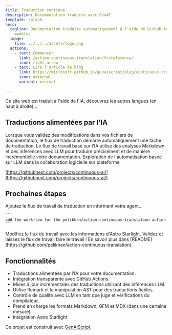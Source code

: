 ```yaml
---
title: Traduction continue
description: Documentation traduite avec GenAI
template: splash
hero:
  tagline: Documentation traduite automatiquement à l'aide de GitHub Actions et de
    modèles
  image:
    file: ../../../assets/logo.png
  actions:
    - text: Commencer
      link: /action-continuous-translation/fr/reference/
      icon: right-arrow
    - text: Lire l'article de blog
      link: https://microsoft.github.io/genaiscript/blog/continuous-translations/
      icon: external
      variant: minimal

---
```



Ce site web est traduit à l'aide de l'IA, découvrez les autres langues (en haut à droite)...

## Traductions alimentées par l'IA

<CardGrid>
  <Card title="Actions GitHub" icon="github">
    Lorsque vous validez des modifications dans vos fichiers de documentation, le flux de traduction démarre automatiquement une tâche de traduction.
  </Card>

  <Card title="Modèles GitHub" icon="seti:markdown">
    Le flux de travail basé sur l'IA utilise des analyses Markdown et des inférences avec LLM pour traduire précisément et de manière incrémentielle votre documentation.
  </Card>
</CardGrid>

<Card title="IA continue" icon="rocket">
  Exploration de l'automatisation basée sur LLM dans la collaboration logicielle sur plateforme

  [https://githubnext.com/projects/continuous-ai/](https://githubnext.com/projects/continuous-ai/)
</Card>

## Prochaines étapes

<CardGrid stagger>
  <Card title="Ajouter le flux de travail" icon="pencil">
    Ajoutez le flux de travail de traduction en informant votre agent...

    ```
    add the workflow for the pelikhan/action-continuous-translation action
    ```
  </Card>

  <Card title="Configurer votre site" icon="setting">
    Modifiez le flux de travail avec les informations d'Astro Starlight.
  </Card>

  <Card title="Traduisez !" icon="add-document">
    Validez et laissez le flux de travail faire le travail !
  </Card>

  <Card title="Consultez la documentation" icon="open-book">
    En savoir plus dans
    [README](https://github.com/pelikhan/action-continuous-translation).
  </Card>
</CardGrid>

## Fonctionnalités

* Traductions alimentées par l'IA pour votre documentation.
* Intégration transparente avec GitHub Actions.
* Mises à jour incrémentales des traductions utilisant des inférences LLM.
* Utilise Remark et la manipulation AST pour des traductions fiables.
* Contrôle de qualité avec LLM en tant que juge et vérifications du compilateur.
* Prend en charge les formats Markdown, GFM et MDX (dans une certaine mesure).
* Intégration Astro Starlight

Ce projet est construit avec [GenAIScript](https://microsoft.github.io/genaiscript).
